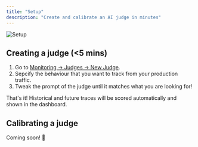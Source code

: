 ```yaml
---
title: "Setup"
description: "Create and calibrate an AI judge in minutes"
---
```


<img src="/images/calibrated-judge-1.png" alt="Setup" />

## Creating a judge (&lt;5 mins)

1. Go to [Monitoring → Judges → New Judge](https://app.zeroeval.com/monitoring/signal-automations).
2. Sepcify the behaviour that you want to track from your production traffic.
3. Tweak the prompt of the judge until it matches what you are looking for!

That's it! Historical and future traces will be scored automatically and shown in the dashboard.


## Calibrating a judge

Coming soon! 👀
